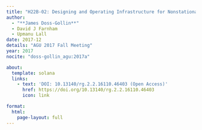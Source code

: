 ```yaml
---
title: "H22B-02: Designing and Operating Infrastructure for Nonstationary Flood Risk Management"
author:
  - "**James Doss-Gollin**"
  - David J Farnham
  - Upmanu Lall
date: 2017-12
details: "AGU 2017 Fall Meeting"
year: 2017
nocite: "doss-gollin_agu:2017a"

about:
  template: solana
  links:
    - text: 'DOI: 10.13140/rg.2.2.16110.46403 (Open Access)'
      href: https://doi.org/10.13140/rg.2.2.16110.46403
      icon: link

format:
  html:
    page-layout: full
---
```


:::{#bibliography}
:::